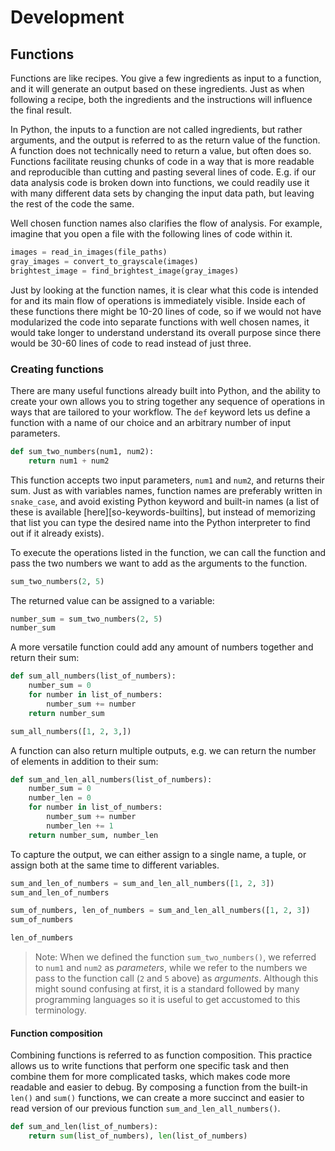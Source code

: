 # Development

## Functions

Functions are like recipes. You give a few ingredients as input to a function,
and it will generate an output based on these ingredients. Just as when
following a recipe, both the ingredients and the instructions will influence
the final result.

In Python, the inputs to a function are not called ingredients, but rather
arguments, and the output is referred to as the return value of the function. A
function does not technically need to return a value, but often does so.
Functions facilitate reusing chunks of code in a way that is more readable and
reproducible than cutting and pasting several lines of code. E.g. if our data
analysis code is broken down into functions, we could readily use it with many
different data sets by changing the input data path, but leaving the rest of
the code the same.

Well chosen function names also clarifies the flow of analysis. For example,
imagine that you open a file with the following lines of code within it.

```python
images = read_in_images(file_paths)
gray_images = convert_to_grayscale(images)
brightest_image = find_brightest_image(gray_images)
```

Just by looking at the function names, it is clear what this code is intended
for and its main flow of operations is immediately visible. Inside each of
these functions there might be 10-20 lines of code, so if we would not have
modularized the code into separate functions with well chosen names, it
would take longer to understand understand its overall purpose since there
would be 30-60 lines of code to read instead of just three.

### Creating functions

There are many useful functions already built into Python, and the ability to
create your own allows you to string together any sequence of operations in
ways that are tailored to your workflow. The `def` keyword lets us define a
function with a name of our choice and an arbitrary number of input parameters.

```python
def sum_two_numbers(num1, num2):
    return num1 + num2
```

This function accepts two input parameters, `num1` and `num2`, and returns
their sum. Just as with variables names, function names are preferably written
in `snake_case`, and avoid existing Python keyword and built-in names (a list of
these is available [here][so-keywords-builtins], but instead of memorizing that
list you can type the desired name into the Python interpreter to find out if
it already exists).

To execute the operations listed in the function, we can call the function
and pass the two numbers we want to add as the arguments to the function.

```python
sum_two_numbers(2, 5)
```

The returned value can be assigned to a variable:

```python
number_sum = sum_two_numbers(2, 5)
number_sum
```

A more versatile function could add any amount of numbers together and return
their sum:

```python
def sum_all_numbers(list_of_numbers):
    number_sum = 0
    for number in list_of_numbers:
        number_sum += number
    return number_sum

sum_all_numbers([1, 2, 3,])
```

A function can also return multiple outputs, e.g. we can return the number of
elements in addition to their sum:

```python
def sum_and_len_all_numbers(list_of_numbers):
    number_sum = 0
    number_len = 0
    for number in list_of_numbers:
        number_sum += number
        number_len += 1
    return number_sum, number_len
```

To capture the output, we can either assign to a single name, a tuple, or
assign both at the same time to different variables.

```python
sum_and_len_of_numbers = sum_and_len_all_numbers([1, 2, 3])
sum_and_len_of_numbers
```

```python
sum_of_numbers, len_of_numbers = sum_and_len_all_numbers([1, 2, 3])
sum_of_numbers
```

```python
len_of_numbers
```

> Note: When we defined the function `sum_two_numbers()`, we referred to `num1`
> and `num2` as *parameters*, while we refer to the numbers we pass to the
> function call (`2` and `5` above) as *arguments*. Although this might sound
> confusing at first, it is a standard followed by many programming languages
> so it is useful to get accustomed to this terminology.

#### Function composition

Combining functions is referred to as function composition. This practice
allows us to write functions that perform one specific task and then combine
them for more complicated tasks, which makes code more readable and easier to
debug. By composing a function from the built-in `len()` and `sum()` functions,
we can create a more succinct and easier to read version of our previous
function `sum_and_len_all_numbers()`.

```python
def sum_and_len(list_of_numbers):
    return sum(list_of_numbers), len(list_of_numbers)
```
